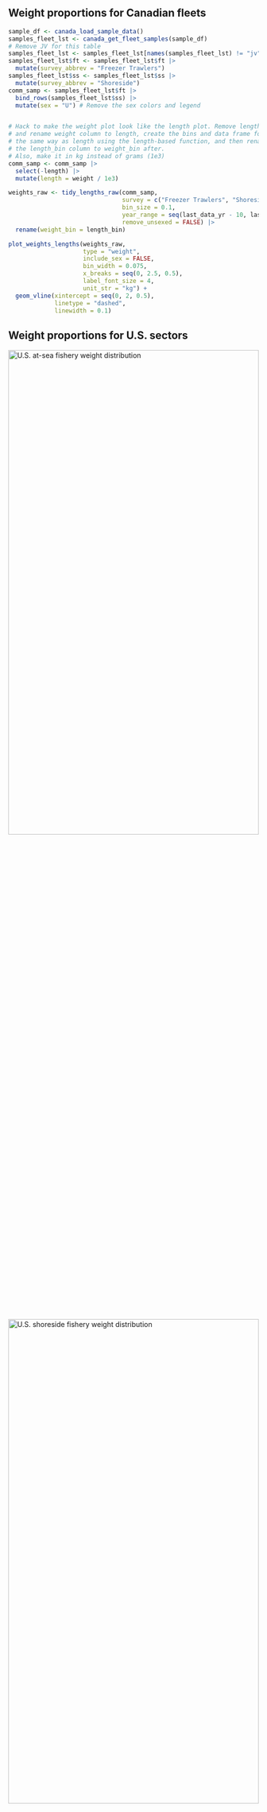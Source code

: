 ## Weight proportions for Canadian fleets

```r

sample_df <- canada_load_sample_data()
samples_fleet_lst <- canada_get_fleet_samples(sample_df)
# Remove JV for this table
samples_fleet_lst <- samples_fleet_lst[names(samples_fleet_lst) != "jv"]
samples_fleet_lst$ft <- samples_fleet_lst$ft |> 
  mutate(survey_abbrev = "Freezer Trawlers")
samples_fleet_lst$ss <- samples_fleet_lst$ss |> 
  mutate(survey_abbrev = "Shoreside")
comm_samp <- samples_fleet_lst$ft |> 
  bind_rows(samples_fleet_lst$ss) |> 
  mutate(sex = "U") # Remove the sex colors and legend


# Hack to make the weight plot look like the length plot. Remove length column
# and rename weight column to length, create the bins and data frame format
# the same way as length using the length-based function, and then rename
# the length_bin column to weight_bin after.
# Also, make it in kg instead of grams (1e3)
comm_samp <- comm_samp |> 
  select(-length) |> 
  mutate(length = weight / 1e3)

weights_raw <- tidy_lengths_raw(comm_samp,
                                survey = c("Freezer Trawlers", "Shoreside"),
                                bin_size = 0.1,
                                year_range = seq(last_data_yr - 10, last_data_yr),
                                remove_unsexed = FALSE) |> 
  rename(weight_bin = length_bin)

plot_weights_lengths(weights_raw,
                     type = "weight",
                     include_sex = FALSE,
                     bin_width = 0.075,
                     x_breaks = seq(0, 2.5, 0.5),
                     label_font_size = 4,
                     unit_str = "kg") +
  geom_vline(xintercept = seq(0, 2, 0.5),
             linetype = "dashed",
             linewidth = 0.1)
```

## Weight proportions for U.S. sectors

![](/srv/hake/other/samples/us/raw_weight_AtSea.png){width=100% height=50% alt="U.S. at-sea fishery weight distribution"}
![](/srv/hake/other/samples/us/raw_weight_shore.png){width=100% height=50% alt="U.S. shoreside fishery weight distribution"}
